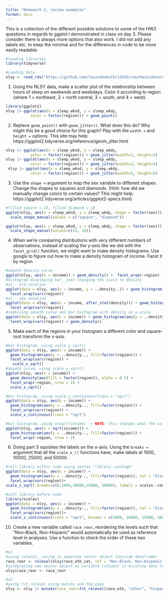 ```yaml
---
title: "Homework 2, review examples"
format: docx
---
```


This is a collection of the different possible solutions to some of the HW2 questions in regards to ggplot I demonstrated in class on day 3. Please consider there is always more options that also work. 
I did not add any labels etc. to keep the minimal and for the differences in code to be more easily readable.

```r
#loading libraries
library(tidyverse)

#Loading data
nlsy <- read_rds("https://github.com/louisahsmith/id543/raw/main/data/nlsy.rds")
```


1. Using the NLSY data, make a scatter plot of the relationship between hours of sleep on weekends and weekdays. Color it according to region (where 1 = northeast, 2 = north central, 3 = south, and 4 = west).

```r
library(ggplot2)
nlsy |> ggplot(aes(x = sleep_wknd, y = sleep_wkdy, 
           color = factor(region))) + geom_point() 
```


2. Replace `geom_point()` with `geom_jitter()`. What does this do? Why might this be a good choice for this graph? Play with the `width = ` and `height = ` options. This site may help: https://ggplot2.tidyverse.org/reference/geom_jitter.html

```r
nlsy |> ggplot(aes(x = sleep_wknd, y = sleep_wkdy, 
           color = factor(region))) + geom_jitter(width=1, height=1)
nlsy |> ggplot(aes(x = sleep_wknd, y = sleep_wkdy, 
           color = factor(region))) + geom_jitter(width=3, height=3)
 nlsy |> ggplot(aes(x = sleep_wknd, y = sleep_wkdy, 
           color = factor(region))) + geom_jitter(width=5, height=5)
```

3. Use the `shape = ` argument to map the sex variable to different shapes. Change the shapes to squares and diamonds. (Hint: how did we manually change colors to certain values? This might help: https://ggplot2.tidyverse.org/articles/ggplot2-specs.html)

```r
#filled square = 15, filled diamond = 18
ggplot(nlsy, aes(x = sleep_wknd, y = sleep_wkdy, shape = factor(sex))) + geom_point() +
  scale_shape_manual(values = c("square", "diamond"))

ggplot(nlsy, aes(x = sleep_wknd, y = sleep_wkdy, shape = factor(sex))) + geom_point() +
  scale_shape_manual(values=c(15, 18))
```

4. When we're comparing distributions with very different numbers of observations, instead of scaling the y-axis like we did with the `facet_grid()` function, we might want to make density histograms. Use google to figure out how to make a density histogram of income. Facet it by region.
```r
#smooth density curve
ggplot(nlsy, aes(x = income)) + geom_density() +  facet_wrap(~region) 
#histogram displaying bar, just changing the scale to density
#v1 - old notation
ggplot(data = nlsy, aes(x = income, y = ..density..)) + geom_histogram() +
  facet_wrap(vars(region))
#v2 - new notation
ggplot(data = nlsy, aes(x = income, after_stat(density))) + geom_histogram() +
  facet_wrap(vars(region))
#combining smooth curve and bar histogram with density on y-scale
ggplot(data = nlsy, aes(x = income)) + geom_histogram(aes(y = ..density..)) +
  facet_wrap(vars(region)) + geom_density() 
```

5. Make each of the regions in your histogram a different color and square-root transform the x-axis.

```r
#bar histogram, using scale_x_sqrt()
ggplot(data = nlsy, aes(x = income)) +
  geom_histogram(aes(y = ..density.., fill=factor(region))) +
  facet_wrap(vars(region)) + 
   scale_x_sqrt()
#smooth curve, using scale_x_sqrt()
ggplot(nlsy, aes(x = income)) +
  geom_density(aes(fill = factor(region)), alpha = 0.5) +
  facet_wrap(~region, nrow = 2) + 
  scale_x_sqrt()

#bar histogram, using scale_x_continuous(trans = "sqrt") 
ggplot(data = nlsy, aes(x = income)) +
  geom_histogram(aes(y = ..density.., fill=factor(region))) +
  facet_wrap(vars(region)) + 
  scale_x_continuous(trans = "sqrt") 

#bar histogram, using x=sqrt(income) -> NOTE: this changes what the values on the x-axis means
ggplot(nlsy, aes(x = sqrt(income))) +
  geom_histogram(aes(y = ..density.., fill=factor(region))) +
  facet_wrap(~region, nrow = 2)

```

6. Doing part 3 squishes the labels on the x-axis. Using the `breaks = ` argument that all the `scale_x_()` functions have, make labels at 1000, 10000, 25000, and 50000.

```r
#call library within code using syntax "library::package"
ggplot(data = nlsy, aes(x = income)) +
  geom_histogram(aes(y = ..density.., fill=factor(region)), col = "black") +
  facet_wrap(vars(region))+
scale_x_sqrt( breaks=c(0,1000,10000,25000, 50000), labels = scales::comma)

#call library before code 
library(scales)
ggplot(data = nlsy, aes(x = income)) +
  geom_histogram(aes(y = ..density.., fill=factor(region)), col = "black") +
  facet_wrap(vars(region))+
  scale_x_continuous(trans = "sqrt", breaks = c(1000, 10000, 25000, 50000),labels = comma)
```

10. Create a new variable called `race_reor`, reordering the levels such that "Non-Black, Non-Hispanic" would automatically be used as reference level in analyses. Use a function to check the order of these two variables.

```r
#v1
#using relevel, saving in separate vector object (outside dataframe)
race_reor <- relevel(nlsy$race_eth_cat, ref = "Non-Black, Non-Hispanic")
#integrating new vector object as variable (column) in existing data frame
nlsy$race_reor <- race_reor

#v2
#using fct_relevel using mutate and the pipe
nlsy <- nlsy |> mutate(race_reor=fct_relevel(race_eth, "other", "hispanic", "black"))

```
